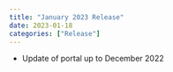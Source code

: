 ```yaml
---
title: "January 2023 Release"
date: 2023-01-18
categories: ["Release"]
---
```


<script src="/rmarkdown-libs/header-attrs/header-attrs.js"></script>


<ul>
<li>Update of portal up to December 2022</li>
</ul>
